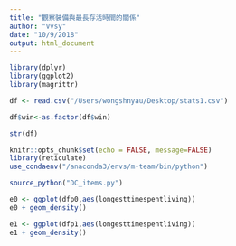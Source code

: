 ```yaml
---
title: "觀察裝備與最長存活時間的關係"
author: "Vvsy"
date: "10/9/2018"
output: html_document
---
```


```r
library(dplyr)
library(ggplot2)
library(magrittr)
```

```r
df <- read.csv("/Users/wongshnyau/Desktop/stats1.csv")
```


```r
df$win<-as.factor(df$win)
```

```r
str(df)
```

```r
knitr::opts_chunk$set(echo = FALSE, message=FALSE)
library(reticulate)
use_condaenv("/anaconda3/envs/m-team/bin/python")
```

```r
source_python("DC_items.py")
```

```r
e0 <- ggplot(dfp0,aes(longesttimespentliving))
e0 + geom_density()
```
```r
e1 <- ggplot(dfp1,aes(longesttimespentliving))
e1 + geom_density()
```









